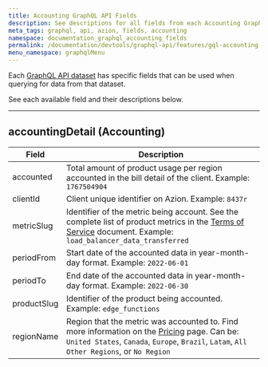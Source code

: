 ```yaml
---
title: Accounting GraphQL API Fields
description: See descriptions for all fields from each Accounting GraphQL API dataset.
meta_tags: graphql, api, azion, fields, accounting
namespace: documentation_graphql_accounting_fields
permalink: /documentation/devtools/graphql-api/features/gql-accounting-fields/
menu_namespace: graphqlMenu
---
```


Each [GraphQL API dataset](/en/documentation/devtools/graphql-api/features/#datasets) has specific fields that can be used when querying for data from that dataset.

See each available field and their descriptions below.

---

## accountingDetail (Accounting)

| Field | Description |
| ----- | ----------- |
| accounted | Total amount of product usage per region accounted in the bill detail of the client. Example: `1767504904` |
| clientId | Client unique identifier on Azion. Example: `8437r` |
| metricSlug | Identifier of the metric being account. See the complete list of product metrics in the [Terms of Service](/en/documentation/agreements/tos/#3-product-use-calculation-metrics-and-methods) document. Example: `load_balancer_data_transferred` |
| periodFrom | Start date of the accounted data in year-month-day format. Example: `2022-06-01` |
| periodTo | End date of the accounted data in year-month-day format. Example: `2022-06-30` |
| productSlug | Identifier of the product being accounted. Example: `edge_functions` |
| regionName | Region that the metric was accounted to. Find more information on the [Pricing](/en/documentation/products/pricing/) page. Can be: `United States`, `Canada`, `Europe`, `Brazil`, `Latam`, `All Other Regions`, or `No Region` |
